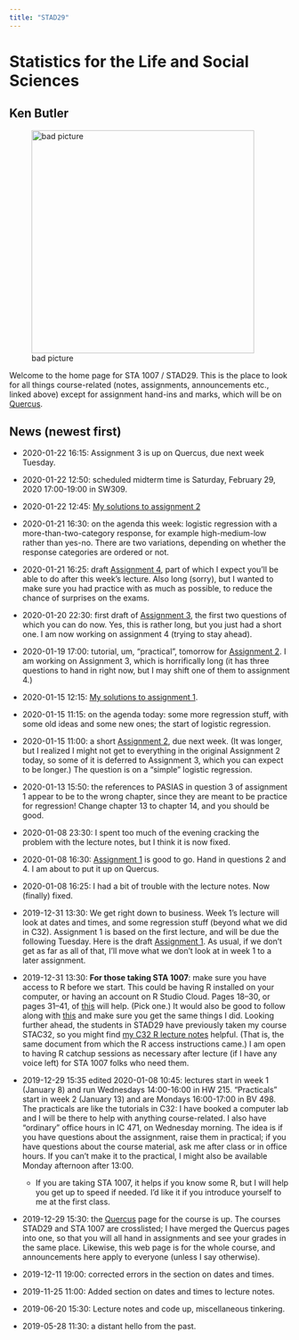 ```yaml
---
title: "STAD29"
---
```


# Statistics for the Life and Social Sciences

## Ken Butler

![bad picture](ken.jpg){width=400px}

Welcome to the home page for STA 1007 / STAD29. This is the place to look for all things course-related (notes, assignments, announcements etc., linked above) except for assignment hand-ins and marks, which will be on [Quercus](http://q.utoronto.ca).


## News (newest first)

- 2020-01-22 16:15: Assignment 3 is up on Quercus, due next week Tuesday. 

- 2020-01-22 12:50: scheduled midterm time is Saturday, February 29, 2020	17:00-19:00	in SW309.


- 2020-01-22 12:45: [My solutions to assignment 2](a2.pdf)

- 2020-01-21 16:30: on the agenda this week: logistic regression with a more-than-two-category response, for example high-medium-low rather than yes-no. There are two variations, depending on whether the response categories are ordered or not.

- 2020-01-21 16:25: draft [Assignment 4](a4.pdf), part of which I expect you'll be able to do after this week's lecture. Also long (sorry), but I wanted to make sure you had practice with as much as possible, to reduce the chance of surprises on the exams.

- 2020-01-20 22:30: first draft of [Assignment 3](a3.pdf), the first two questions of which you can do now. Yes, this is rather long, but you just had a short one. I am now working on assignment 4 (trying to stay ahead).

- 2020-01-19 17:00: tutorial, um, "practical", tomorrow for [Assignment 2](a2.pdf). 
I am working on Assignment 3, which is horrifically long (it has three questions to hand in right now, but I may shift one of them to assignment 4.)



- 2020-01-15 12:15: [My solutions to assignment 1](a1.pdf).

- 2020-01-15 11:15: on the agenda today: some more regression stuff, with some old ideas and some new ones; the start of logistic regression.

- 2020-01-15 11:00: a short [Assignment 2](a2.pdf), due next week. (It was longer, but I realized I might not get to everything in the original Assignment 2 today, so some of it is deferred to Assignment 3, which you can expect to be longer.) The question is on a "simple" logistic regression.

- 2020-01-13 15:50: the references to PASIAS in question 3 of assignment 1 appear to be to the wrong chapter, since they are meant to be practice for regression! Change chapter 13 to chapter 14, and you should be good.


- 2020-01-08 23:30: I spent too much of the evening cracking the problem with the lecture notes, but I think it is now fixed.

- 2020-01-08 16:30: [Assignment 1](a1.pdf) is good to go. Hand in questions 2 and 4. I am about to put it up on Quercus.

- 2020-01-08 16:25: I had a bit of trouble with the lecture notes. Now (finally) fixed.

- 2019-12-31 13:30: We get right down to business. Week 1's lecture will look at dates and times, and some regression stuff (beyond what we did in C32). 
Assignment 1 is based on the first lecture, and will be due the following Tuesday. Here is the
draft [Assignment 1](a1.pdf). As usual, if we don't get as far as all of that, I'll move what we don't look at in week 1 to a later assignment. 

- 2019-12-31 13:30: **For those taking STA 1007**: make sure you have access to R before we start. This could be having R installed on your computer, or having an account on R Studio Cloud. Pages 18--30, or pages 31--41, of [this](http://ritsokiguess.site/STAC32/slides_c32.pdf) will help. (Pick one.) It would also be good to follow along with [this](http://ritsokiguess.site/STAC32/a0.pdf) and make sure you get the same things I did. Looking further ahead, the students in STAD29 have previously taken my course STAC32, so you might find [my C32 R lecture notes](http://ritsokiguess.site/STAC32/slides_c32.pdf) helpful. (That is, the same document from which the R access instructions came.) I am open to having R catchup sessions as necessary after lecture (if I have any voice left) for STA 1007 folks who need them. 

- 2019-12-29 15:35 edited 2020-01-08 10:45: lectures start in week 1 (January 8) and run Wednesdays 14:00-16:00 in HW 215. "Practicals" start in week 2 (January 13) and are Mondays 16:00-17:00 in BV 498. The practicals are like the tutorials in C32: I have booked a computer lab and I will be there to help with anything course-related. I also have "ordinary" office hours in IC 471, on Wednesday morning. The idea is if you have questions about the assignment, raise them in practical; if you have questions about the course material, ask me after class or in office hours. If you can't make it to the practical, I might also be available Monday afternoon after 13:00.

  - If you are taking STA 1007, it helps if you know some R, but I will help you get up to speed if needed. I'd like it if you introduce yourself to me at the first class.

- 2019-12-29 15:30: the [Quercus](http://q.utoronto.ca) page for the course is up. The courses STAD29 and STA 1007 are crosslisted; I have merged the Quercus pages into one, so that you will all hand in assignments and see your grades in the same place. Likewise, this web page is for the whole course, and announcements here apply to everyone (unless I say otherwise). 

- 2019-12-11 19:00: corrected errors in the section on dates and times.
- 2019-11-25 11:00: Added section on dates and times to lecture notes.
- 2019-06-20 15:30: Lecture notes and code up, miscellaneous tinkering.
- 2019-05-28 11:30: a distant hello from the past.